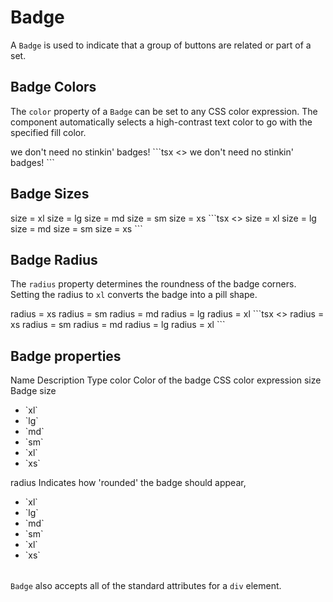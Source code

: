 
# Badge

A `Badge` is used to indicate that a group of buttons are related or part of a set.

## Badge Colors

The `color` property of a `Badge` can be set to any CSS color expression. The component
automatically selects a high-contrast text color to go with the specified fill color.

<DemoSection>
  <Group gap="md">
    <Badge color="#4400cc">we</Badge>
    <Badge color="#6622cc">don't</Badge>
    <Badge color="#8844cc">need</Badge>
    <Badge color="#cc66cc">no</Badge>
    <Badge color="#ee88cc">stinkin'</Badge>
    <Badge color="#ffaacc">badges!</Badge>
  </Group>
</DemoSection>
<SourceCode>
```tsx
<>
  <Badge color="#4400cc">we</Badge>
  <Badge color="#6622cc">don't</Badge>
  <Badge color="#8844cc">need</Badge>
  <Badge color="#cc66cc">no</Badge>
  <Badge color="#ee88cc">stinkin'</Badge>
  <Badge color="#ffaacc">badges!</Badge>
</>
```
</SourceCode>

## Badge Sizes

<DemoSection>
  <Group gap="md">
    <Badge size="xl" color="#4400cc">size = xl</Badge>
    <Badge size="lg" color="#880088">size = lg</Badge>
    <Badge size="md" color="#880066">size = md</Badge>
    <Badge size="sm" color="#cc0044">size = sm</Badge>
    <Badge size="xs" color="#ff0000">size = xs</Badge>
  </Group>
</DemoSection>
<SourceCode>
```tsx
<>
  <Badge size="xl" color="#4400cc">size = xl</Badge>
  <Badge size="lg" color="#880088">size = lg</Badge>
  <Badge size="md" color="#880066">size = md</Badge>
  <Badge size="sm" color="#cc0044">size = sm</Badge>
  <Badge size="xs" color="#ff0000">size = xs</Badge>
</>
```
</SourceCode>

## Badge Radius
The `radius` property determines the roundness of the badge corners. Setting the radius to `xl`
converts the badge into a pill shape.

<DemoSection>
  <Group gap="md">
    <Badge radius="xs" color="#00ff88">radius = xs</Badge>
    <Badge radius="sm" color="#00cc88">radius = sm</Badge>
    <Badge radius="md" color="#008888">radius = md</Badge>
    <Badge radius="lg" color="#004488">radius = lg</Badge>
    <Badge radius="xl" color="#0044cc">radius = xl</Badge>
  </Group>
</DemoSection>
<SourceCode>
```tsx
<>
  <Badge radius="xs" color="#00ff88">radius = xs</Badge>
  <Badge radius="sm" color="#00cc88">radius = sm</Badge>
  <Badge radius="md" color="#008888">radius = md</Badge>
  <Badge radius="lg" color="#004488">radius = lg</Badge>
  <Badge radius="xl" color="#0044cc">radius = xl</Badge>
</>
```
</SourceCode>

## Badge properties

<Table>
  <Table.Head>
    <Table.Row>
      <Table.Cell>Name</Table.Cell>
      <Table.Cell>Description</Table.Cell>
      <Table.Cell>Type</Table.Cell>
    </Table.Row>
  </Table.Head>
  <Table.Body>
    <Table.Row>
      <Table.Cell>color</Table.Cell>
      <Table.Cell>Color of the badge</Table.Cell>
      <Table.Cell>
        CSS color expression
      </Table.Cell>
    </Table.Row>
    <Table.Row>
      <Table.Cell>size</Table.Cell>
      <Table.Cell>Badge size</Table.Cell>
      <Table.Cell>
        <ul>
          <li>`xl`</li>
          <li>`lg`</li>
          <li>`md`</li>
          <li>`sm`</li>
          <li>`xl`</li>
          <li>`xs`</li>
        </ul>
      </Table.Cell>
    </Table.Row>
    <Table.Row>
      <Table.Cell>radius</Table.Cell>
      <Table.Cell>
        Indicates how 'rounded' the badge should appear,
      </Table.Cell>
      <Table.Cell>
        <ul>
          <li>`xl`</li>
          <li>`lg`</li>
          <li>`md`</li>
          <li>`sm`</li>
          <li>`xl`</li>
          <li>`xs`</li>
        </ul>
      </Table.Cell>
    </Table.Row>
  </Table.Body>
</Table>

`Badge` also accepts all of the standard attributes for a `div` element.
